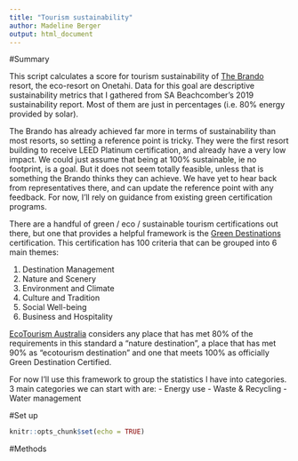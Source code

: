 ```yaml
---
title: "Tourism sustainability"
author: Madeline Berger
output: html_document
---
```


#Summary 

This script calculates a score for tourism sustainability of [The Brando](https://thebrando.com/) resort, the eco-resort on Onetahi. Data for this goal are descriptive sustainability metrics that I gathered from SA Beachcomber's 2019 sustainability report. Most of them are just in percentages (i.e. 80% energy provided by solar).

The Brando has already achieved far more in terms of sustainability than most resorts, so setting a reference point is tricky. They were the first resort building to receive LEED Platinum certification, and already have a very low impact. We could just assume that being at 100% sustainable, ie no footprint, is a goal. But it does not seem totally feasible, unless that is something the Brando thinks they can achieve. We have yet to hear back from representatives there, and can update the reference point with any feedback. For now, I'll rely on guidance from existing green certification programs. 

There are a handful of green / eco / sustainable tourism certifications out there, but one that provides a helpful framework is the [Green Destinations](https://greendestinations.org/green-destinations-standard/) certification. This certification has 100 criteria that can be grouped into 6 main themes: 

1. Destination Management
2. Nature and Scenery 
3. Environment and Climate
4. Culture and Tradition
5. Social Well-being
6. Business and Hospitality

[EcoTourism Australia](https://www.ecotourism.org.au/our-certification-programs/eco-destination-certification/) considers any place that has met 80% of the requirements in this standard a "nature destination", a place that has met 90% as "ecotourism destination" and one that meets 100% as officially Green Destination Certified. 

For now I'll use this framework to group the statistics I have into categories. 3 main categories we can start with are: 
- Energy use
- Waste & Recycling 
- Water management

#Set up 
```r
knitr::opts_chunk$set(echo = TRUE)
```



#Methods
```r




```

